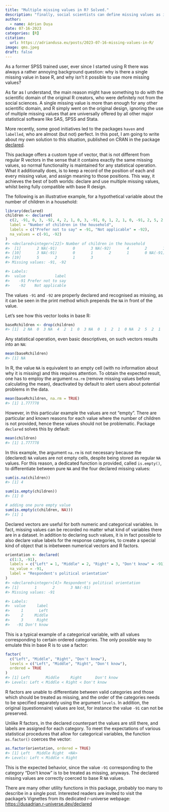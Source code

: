 ```yaml
---
title: "Multiple missing values in R? Solved."
description: "finally, social scientists can define missing values as in SPSS and Stata"
author:
  - name: Adrian Dușa
date: 07-16-2023
categories: [R]
citation:
  url: https://adriandusa.eu/posts/2023-07-16-missing-values-in-R/
image: qms.jpeg
draft: false
---
```


As a former SPSS trained user, ever since I started using R there was always a rather annoying background question: why is there a single missing value in base R, and why isn't it possible to use more missing values?

As far as I understand, the main reason might have something to do with the scientific domain of the original R creators, who were definitely not from the social sciences. A single missing value is more than enough for any other scientific domain, and R simply went on the original design, ignoring the use of multiple missing values that are universally offered by all other major statistical software like SAS, SPSS and Stata.

More recently, some good initiatives led to the packages `haven` and `labelled`, who are almost (but not) perfect. In this post, I am going to write about my own solution to this situation, published on CRAN in the package [declared](https://cran.r-project.org/web/packages/declared/index.html).

This package offers a custom type of vector, that is not different from regular R vectors in the sense that it contains exactly the same missing values, so normal functionality is maintained for any statistical operation. What it additionally does, is to keep a record of the position of each and every missing value, and assign meaning to those positions. This way, it achieves the best of both worlds: declare and use multiple missing values, whilst being fully compatible with base R design.

The following is an illustrative example, for a hypothetical variable about the number of children in a household:

``` r
library(declared)
children <- declared(
  c(2, -91, 0, 3, -92, 4, 2, 1, 0, 3, -91, 0, 1, 2, 1, 0, -91, 2, 5, 2, 1, 3),
  label = "Number of children in the household",
  labels = c("Prefer not to say" = -91, "Not applicable" = -92),
  na_values = c(-91, -92)
)
#> <declared<integer>[22]> Number of children in the household
#>  [1]       2 NA(-91)       0       3 NA(-92)       4       2       1       0
#> [10]       3 NA(-91)       0       1       2       1       0 NA(-91)       2
#> [19]       5       2       1       3
#> Missing values: -91, -92

#> Labels:
#>  value             label
#>    -91 Prefer not to say
#>    -92    Not applicable
```

The values `-91` and `-92` are properly declared and recognised as missing, as it can be seen in the print method which prepends the `NA` in front of the value.

Let's see how this vector looks in base R:

``` r
baseRchildren <- drop(children)
#> [1]  2 NA  0  3 NA  4  2  1  0  3 NA  0  1  2  1  0 NA  2  5  2  1  3
```

Any statistical operation, even basic descriptives, on such vectors results into an `NA`:

``` r
mean(baseRchildren)
#> [1] NA
```

In R, the value `NA` is equivalent to an empty cell (with no information about why it is missing) and this requires attention. To obtain the expected result, one has to employ the argument `na.rm` (remove missing values before calculating the mean), deactivated by default to alert users about potential problems in the data.

``` r
mean(baseRchildren, na.rm = TRUE)
#> [1] 1.777778
```

However, in this particular example the values are not "empty". There are particular and known reasons for each value where the number of children is not provided, hence these values should not be problematic. Package `declared` solves this by default:

``` r
mean(children)
#> [1] 1.777778
```

In this example, the argument `na.rm` is not necessary because the (declared) `NA` values are not empty cells, despite being stored as regular `NA` values. For this reason, a dedicated function is provided, called `is.empty()`, to differentiate between pure `NA` and the four declared missing values:

``` r
sum(is.na(children))
#> [1] 4

sum(is.empty(children))
#> [1] 0

# adding one pure empty value
sum(is.empty(c(children, NA)))
#> [1] 1
```

Declared vectors are useful for both numeric and categorical variables. In fact, missing values can be recorded no matter what kind of variables there are in a dataset. In addition to declaring such values, it is in fact possible to also declare value labels for the response categories, to create a special kind of object that is inbetween numerical vectors and R factors.

``` r
orientation <- declared(
  c(1:3, -91),
  labels = c("Left" = 1, "Middle" = 2, "Right" = 3, "Don't know" = -91),
  na_value = -91,
  label = "Respondent's political orientation"
)
#> <declared<integer>[4]> Respondent's political orientation
#> [1]       1       2       3 NA(-91)
#> Missing values: -91

#> Labels:
#>  value     label
#>     1       Left
#>     2     Middle
#>     3      Right
#>   -91 Don't know
```

This is a typical example of a categorical variable, with all values corresponding to certain ordered categories. The only possible way to emulate this in base R is to use a factor:

``` r
factor(
  c("Left", "Middle", "Right", "Don't know"),
  levels = c("Left", "Middle", "Right", "Don't know"),
  ordered = TRUE
)
#> [1] Left       Middle     Right      Don't know
#> Levels: Left < Middle < Right < Don't know
```

R factors are unable to differentiate between valid categories and those which should be treated as missing, and the order of the categories needs to be specified separately using the argument `levels`. In addition, the original (questionnaire) values are lost, for instance the value `-91` can not be preserved.

Unlike R factors, in the declared counterpart the values are still there, and labels are assigned for each category. To meet the expectations of various statistical procedures that allow for categorical variables, the function `as.factor()` coerces the vector:

``` r
as.factor(orientation, ordered = TRUE)
#> [1] Left   Middle Right  <NA>
#> Levels: Left < Middle < Right
```

This is the expected behavior, since the value `-91` corresponding to the category "Don't know" is to be treated as missing, anyways. The declared missing values are correctly coerced to base R `NA` values.

There are many other utility functions in this package, probably too many to describe in a single post. Interested readers are invited to visit the package's Vignettes from its dedicated r-universe webpage:<br> <https://dusadrian.r-universe.dev/declared>

<br>
